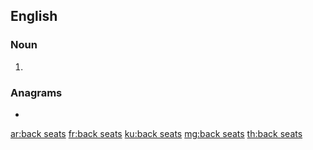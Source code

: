 ==English==

===Noun===
{{head|en|noun plural form}}

# {{plural of|back seat|lang=en}}

===Anagrams===
* {{l|en|seatbacks}}

[[ar:back seats]]
[[fr:back seats]]
[[ku:back seats]]
[[mg:back seats]]
[[th:back seats]]
